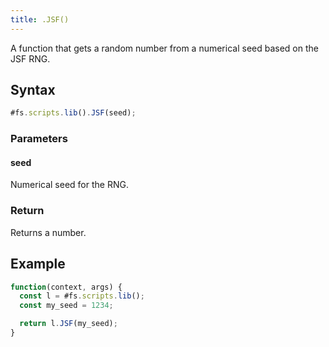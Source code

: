 ```yaml
---
title: .JSF()
---
```


A function that gets a random number from a numerical seed based on the JSF RNG.

## Syntax

```js
#fs.scripts.lib().JSF(seed);
```

### Parameters

#### seed

Numerical seed for the RNG.

### Return

Returns a number.

## Example

```js
function(context, args) {
  const l = #fs.scripts.lib();
  const my_seed = 1234;

  return l.JSF(my_seed);
}
```
